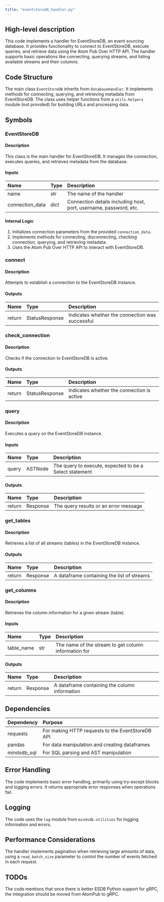 ```yaml
---
title: "eventstoredb_handler.py"
---
```


## High-level description
This code implements a handler for EventStoreDB, an event sourcing database. It provides functionality to connect to EventStoreDB, execute queries, and retrieve data using the Atom Pub Over HTTP API. The handler supports basic operations like connecting, querying streams, and listing available streams and their columns.

## Code Structure
The main class `EventStoreDB` inherits from `DatabaseHandler`. It implements methods for connecting, querying, and retrieving metadata from EventStoreDB. The class uses helper functions from a `utils.helpers` module (not provided) for building URLs and processing data.

## Symbols

### EventStoreDB
#### Description
This class is the main handler for EventStoreDB. It manages the connection, executes queries, and retrieves metadata from the database.

#### Inputs
| Name | Type | Description |
|:-----|:-----|:------------|
| name | str | The name of the handler |
| connection_data | dict | Connection details including host, port, username, password, etc. |

#### Internal Logic
1. Initializes connection parameters from the provided `connection_data`.
2. Implements methods for connecting, disconnecting, checking connection, querying, and retrieving metadata.
3. Uses the Atom Pub Over HTTP API to interact with EventStoreDB.

### connect
#### Description
Attempts to establish a connection to the EventStoreDB instance.

#### Outputs
| Name | Type | Description |
|:-----|:-----|:------------|
| return | StatusResponse | Indicates whether the connection was successful |

### check_connection
#### Description
Checks if the connection to EventStoreDB is active.

#### Outputs
| Name | Type | Description |
|:-----|:-----|:------------|
| return | StatusResponse | Indicates whether the connection is active |

### query
#### Description
Executes a query on the EventStoreDB instance.

#### Inputs
| Name | Type | Description |
|:-----|:-----|:------------|
| query | ASTNode | The query to execute, expected to be a Select statement |

#### Outputs
| Name | Type | Description |
|:-----|:-----|:------------|
| return | Response | The query results or an error message |

### get_tables
#### Description
Retrieves a list of all streams (tables) in the EventStoreDB instance.

#### Outputs
| Name | Type | Description |
|:-----|:-----|:------------|
| return | Response | A dataframe containing the list of streams |

### get_columns
#### Description
Retrieves the column information for a given stream (table).

#### Inputs
| Name | Type | Description |
|:-----|:-----|:------------|
| table_name | str | The name of the stream to get column information for |

#### Outputs
| Name | Type | Description |
|:-----|:-----|:------------|
| return | Response | A dataframe containing the column information |

## Dependencies
| Dependency | Purpose |
|:-----------|:--------|
| requests | For making HTTP requests to the EventStoreDB API |
| pandas | For data manipulation and creating dataframes |
| mindsdb_sql | For SQL parsing and AST manipulation |

## Error Handling
The code implements basic error handling, primarily using try-except blocks and logging errors. It returns appropriate error responses when operations fail.

## Logging
The code uses the `log` module from `mindsdb.utilities` for logging information and errors.

## Performance Considerations
The handler implements pagination when retrieving large amounts of data, using a `read_batch_size` parameter to control the number of events fetched in each request.

## TODOs
The code mentions that once there is better ESDB Python support for gRPC, the integration should be moved from AtomPub to gRPC.
